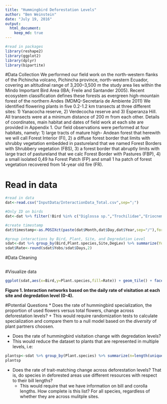 ```yaml
---
title: "Hummingbird Deforestation Levels"
author: "Ben Weinstein"
date: "July 19, 2016"
output: 
  html_document:
    keep_md: true
---
```


```r
#read in packages
library(reshape2)
library(ggplot2)
library(dplyr)
library(bipartite)
```

#Data Collection
We performed our field work on the north-western flanks of the Pichincha volcano, Pichincha
province, north-western Ecuador, covering an altitudinal range of 3,200–3,500 m the study area
lies within the Mindo Important Bird Area (IBA; Freile and Santander 2005). Recent ecosystem classification defines these forests as evergreen high-mountain forest of the northern Andes (MDMQ-Secretaría de Ambiente 2011) We identified flowering plants in five 0.2-1.2 km transects at three different sites: 1) Yanacocha reserve, 2) Verdecocha reserve and 3) Esperanza Hill. All transects were at a minimum distance of 200 m from each other. Details of coordinates, main habitat and dates of field work at each site are provided in Appendix 1. Our field observations were performed at four habitats, namely: 1) large tracts of mature high- Andean forest that herewith we will call Forest Interior (FI), 2) a diffuse forest border that limits with shrubby vegetation embedded in pastureland that we named Forest Borders with Shrubbery vegetation (FBS), 3) a forest border that abruptly limits with large tract of pastureland that we calc Forest Border with Pastures (FBP), 4) a small isolated 0,49 ha Forest Patch (FP) and small 1 ha patch of forest vegetation recovered from 14-year old fire (FR).

# Read in data

```r
#read in data
dat<-read.csv("InputData/InteractionData_Total.csv",sep=";")

#Only ID on birds
dat<-dat %>% filter(!Bird %in% c("Diglossa sp.","Trochilidae","Eriocnemis sp"))

#create timestamp
dat$timestamp<-as.POSIXct(paste(dat$Month,dat$Day,dat$Year,sep="/"),format="%m/%d/%Y")

#group interactions by Bird, Plant, Site, and Degredation Level
sdat<-dat %>% group_by(Bird,Plant.species,Site,DegLev) %>% summarize(Yobs=n(),Days=length(unique(timestamp)))
sdat$Rate<-round(sdat$Yobs/sdat$Days,2)
```

#Data Cleaning
```r
```

#Visualize data

```r
ggplot(sdat,aes(x=Bird,y=Plant.species,fill=Rate)) + geom_tile() + facet_wrap(DegLev~Site,scales="free",ncol=3) + scale_fill_continuous(low="blue",high="red") + theme_bw() + theme(axis.text.x=element_text(angle=-90))
```

**Figure 1. Interaction networks based on the daily rate of visitation at each site and degredation level (0-4).**

#Potential Questions
* Does the rate of hummingbird specialization, the proportion of used flowers versus total flowers, change across deforestation levels?
+ This would require randomization tests to calculate specialization and compare them to a null   model based on the _diversity_ of plant partners choosen.

* Does the rate of hummingbird visitation change with degredation levels?
+ This would reduce the dataset to plants that are represented in multiple levels, i.e:

```r
plantsp<-sdat %>% group_by(Plant.species) %>% summarize(n=length(unique(DegLev))) %>% filter(n>1)
plantsp
```

* Does the rate of trait-matching change across deforestation levels? That is, do species in deforested areas use different resources with respect to their bill lengths?
  + This would require that we have information on bill and corolla lengths. How complete is this list? For all species, regardless of whether they are across mulitple sites.